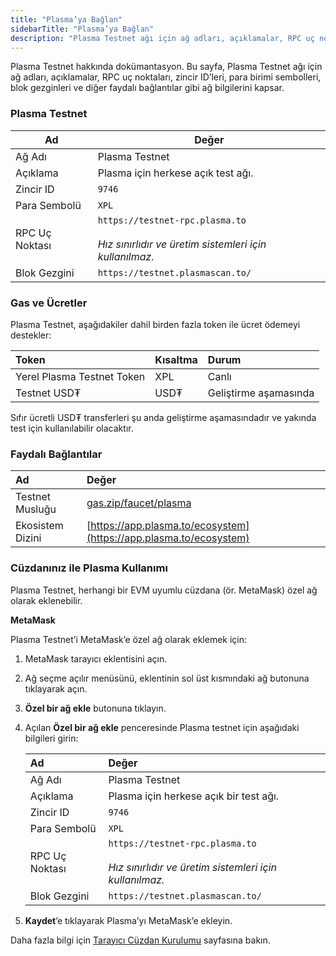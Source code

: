 ```yaml
---
title: "Plasma’ya Bağlan"
sidebarTitle: "Plasma’ya Bağlan"
description: "Plasma Testnet ağı için ağ adları, açıklamalar, RPC uç noktaları, zincir ID’leri, para birimi sembolleri, blok gezginleri ve MetaMask entegrasyonu dahil bağlantı rehberi"
---
```



Plasma Testnet hakkında dokümantasyon. Bu sayfa, Plasma Testnet ağı için ağ adları, açıklamalar, RPC uç noktaları, zincir ID’leri, para birimi sembolleri, blok gezginleri ve diğer faydalı bağlantılar gibi ağ bilgilerini kapsar.

### Plasma Testnet

| Ad               | Değer                                                                                     |
| ---------------- | ----------------------------------------------------------------------------------------- |
| Ağ Adı           | Plasma Testnet                                                                            |
| Açıklama         | Plasma için herkese açık test ağı.                                                         |
| Zincir ID        | `9746`                                                                                    |
| Para Sembolü     | `XPL`                                                                                     |
| RPC Uç Noktası   | `https://testnet-rpc.plasma.to`<br /><br />*Hız sınırlıdır ve üretim sistemleri için kullanılmaz.* |
| Blok Gezgini     | `https://testnet.plasmascan.to/`                                                           |

### Gas ve Ücretler

Plasma Testnet, aşağıdakiler dahil birden fazla token ile ücret ödemeyi destekler:

| Token                        | Kısaltma | Durum          |
| :--------------------------- | :------- | :------------- |
| Yerel Plasma Testnet Token   | XPL      | Canlı           |
| Testnet USD₮                 | USD₮     | Geliştirme aşamasında |

<Tip>
  Sıfır ücretli USD₮ transferleri şu anda geliştirme aşamasındadır ve yakında test için kullanılabilir olacaktır.
</Tip>

### Faydalı Bağlantılar

| **Ad**            | **Değer**                                                           |
| :---------------- | :------------------------------------------------------------------ |
| Testnet Musluğu   | [gas.zip/faucet/plasma](https://gas.zip/faucet/plasma)              |
| Ekosistem Dizini  | [https://app.plasma.to/ecosystem](https://app.plasma.to/ecosystem)  |

### Cüzdanınız ile Plasma Kullanımı

Plasma Testnet, herhangi bir EVM uyumlu cüzdana (ör. MetaMask) özel ağ olarak eklenebilir.

**MetaMask**

Plasma Testnet’i MetaMask’e özel ağ olarak eklemek için:

1. MetaMask tarayıcı eklentisini açın.
2. Ağ seçme açılır menüsünü, eklentinin sol üst kısmındaki ağ butonuna tıklayarak açın.
3. **Özel bir ağ ekle** butonuna tıklayın.
4. Açılan **Özel bir ağ ekle** penceresinde Plasma testnet için aşağıdaki bilgileri girin:

   | **Ad**          | **Değer**                                                                                 |
   | :-------------- | :---------------------------------------------------------------------------------------- |
   | Ağ Adı          | Plasma Testnet                                                                            |
   | Açıklama        | Plasma için herkese açık bir test ağı.                                                     |
   | Zincir ID       | `9746`                                                                                    |
   | Para Sembolü    | `XPL`                                                                                     |
   | RPC Uç Noktası  | `https://testnet-rpc.plasma.to`<br /><br />*Hız sınırlıdır ve üretim sistemleri için kullanılmaz.* |
   | Blok Gezgini    | `https://testnet.plasmascan.to/`                                                           |
5. **Kaydet**’e tıklayarak Plasma’yı MetaMask’e ekleyin.

Daha fazla bilgi için [Tarayıcı Cüzdan Kurulumu](../../guides/asset-management/browser-wallet-setup) sayfasına bakın.
